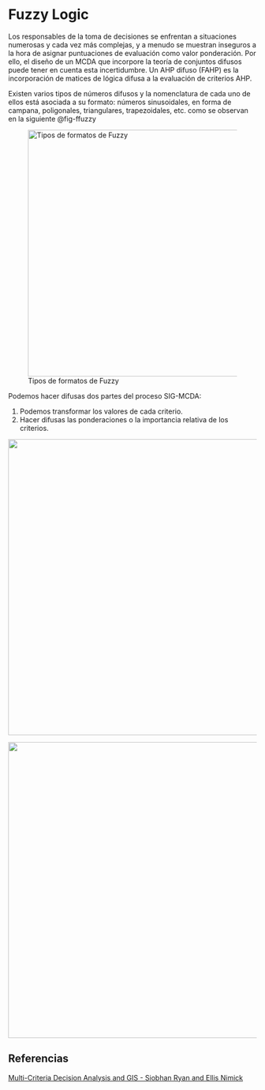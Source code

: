 # Fuzzy Logic

Los responsables de la toma de decisiones se enfrentan a situaciones numerosas y cada vez más complejas, y a menudo se muestran inseguros a la hora de asignar puntuaciones de evaluación como valor ponderación. Por ello, el diseño de un MCDA que incorpore la teoría de conjuntos difusos puede tener en cuenta esta incertidumbre. Un AHP difuso (FAHP) es la incorporación de matices de lógica difusa a la evaluación de criterios AHP. 


Existen varios tipos de números difusos y la nomenclatura de cada uno de ellos está asociada a su formato: números sinusoidales, en forma de campana, poligonales, triangulares, trapezoidales, etc. como se observan en la siguiente @fig-ffuzzy

![Tipos de formatos de Fuzzy](images/format_fuzzy.png){fig-align="center" width="500" #fig-ffuzzy}


Podemos hacer difusas dos partes del proceso SIG-MCDA:

1. Podemos transformar los valores de cada criterio.
2. Hacer difusas las ponderaciones o la importancia relativa de los criterios.


![](images/variables_maps.jpeg){fig-align="center" width="600" #fig-vars}

![](images/areas_selection.jpeg){fig-align="center" width="600" #fig-vars}

## Referencias

[Multi-Criteria Decision Analysis and GIS - Siobhan Ryan and Ellis Nimick](https://storymaps.arcgis.com/stories/b60b7399f6944bca86d1be6616c178cf)

